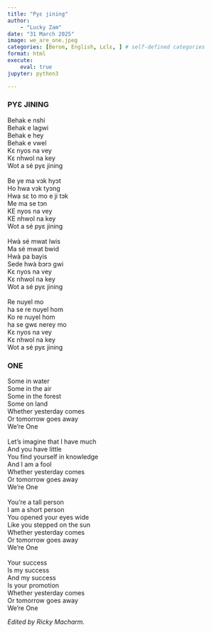 ```yaml
---
title: "Pyɛ jining"
author: 
    - "Lucky Zam"
date: "31 March 2025"
image: we_are_one.jpeg
categories: [Berom, English, Lɛlɛ, ] # self-defined categories
format: html
execute:
    eval: true
jupyter: python3

---
```


:::: {.panel-tabset}

### PYƐ JINING
Behak e nshi<br>
Behak e lagwi<br>
Behak e hey<br>
Behak e vwel<br>
Kɛ nyos na vey<br>
Kɛ nhwol na key<br>
Wot a sé pyɛ jining<br>
<br>
Be ye ma vɔk hyɔt<br>
Ho hwa vɔk tyɔng<br>
Hwa sɛ to mo e ji tɔk<br>
Me ma se tɔn<br>
KE nyos na vey<br>
KE nhwol na key<br>
Wot a sé pyɛ jining<br>
<br>
Hwà sé mwat lwis<br>
Ma sé mwat bwid<br>
Hwà pa bayis<br>
Sede hwà bɔrɔ gwi<br>
Kɛ nyos na vey<br>
Kɛ nhwol na key<br>
Wot a sé pyɛ jining<br>
<br>
Re nuyel mo<br>
ha se re nuyel hom<br>
Ko re nuyel hom<br>
ha se gwɛ nerey mo<br>
Kɛ nyos na vey<br>
Kɛ nhwol na key<br>
Wot a sé pyɛ jining<br>


### ONE
Some in water<br>
Some in the air<br>
Some in the forest<br>
Some on land<br>
Whether yesterday comes<br>
Or tomorrow goes away<br>
We're One<br>
<br>
Let's imagine that I have much<br>
And you have little<br>
You find yourself in knowledge<br>
And I am a fool<br>
Whether yesterday comes<br>
Or tomorrow goes away<br>
We're One<br>
<br>
You're a tall person<br>
I am a short person<br>
You opened your eyes wide<br>
Like you stepped on the sun<br>
Whether yesterday comes<br>
Or tomorrow goes away<br>
We're One<br>
<br>
Your success<br>
Is my success<br>
And my success<br>
Is your promotion<br>
Whether yesterday comes<br>
Or tomorrow goes away<br>
We're One<br>
::::

*Edited by Ricky Macharm.*




